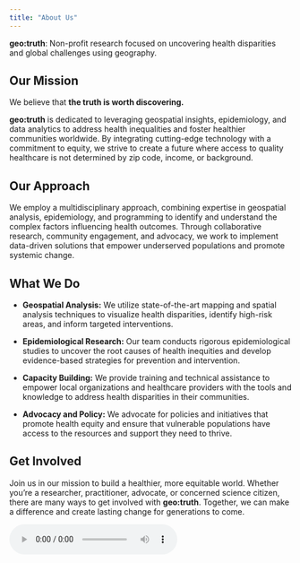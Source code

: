 ```yaml
---
title: "About Us"
---
```


**geo:truth**: Non-profit research focused on uncovering health disparities and global challenges using geography.

## **Our Mission**

We believe that **the truth is worth discovering.**

**geo:truth** is dedicated to leveraging geospatial insights, epidemiology, and data analytics to address health inequalities and foster healthier communities worldwide. By integrating cutting-edge technology with a commitment to equity, we strive to create a future where access to quality healthcare is not determined by zip code, income, or background.

## **Our Approach**

We employ a multidisciplinary approach, combining expertise in geospatial analysis, epidemiology, and programming to identify and understand the complex factors influencing health outcomes. Through collaborative research, community engagement, and advocacy, we work to implement data-driven solutions that empower underserved populations and promote systemic change.

## **What We Do**

-   **Geospatial Analysis:** We utilize state-of-the-art mapping and spatial analysis techniques to visualize health disparities, identify high-risk areas, and inform targeted interventions.

-   **Epidemiological Research:** Our team conducts rigorous epidemiological studies to uncover the root causes of health inequities and develop evidence-based strategies for prevention and intervention.

-   **Capacity Building:** We provide training and technical assistance to empower local organizations and healthcare providers with the tools and knowledge to address health disparities in their communities.

-   **Advocacy and Policy:** We advocate for policies and initiatives that promote health equity and ensure that vulnerable populations have access to the resources and support they need to thrive.

## **Get Involved**

Join us in our mission to build a healthier, more equitable world. Whether you're a researcher, practitioner, advocate, or concerned science citizen, there are many ways to get involved with **geo:truth**. Together, we can make a difference and create lasting change for generations to come.

<audio controls autoplay loop>

<source src="videoendsky.mp4" type="audio/mpeg">

Your browser does not support the audio tag.</audio>
